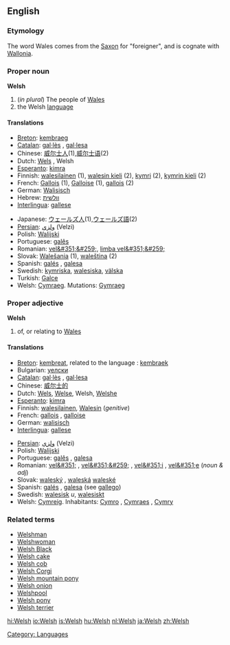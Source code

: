 {{interwiktionary|code=cy}}
{{see|welsh}}
==English==
{{wikipedia}}

===Etymology===
The word Wales comes from the [[Saxon]] for "foreigner", and is cognate with [[Wallonia]].

===Proper noun===
'''Welsh'''
#(''in plural'') The people of [[Wales]]
# the Welsh [[language]]

====Translations====
{{top}}
*[[Breton]]: [[kembraeg]] {{m}}
*[[Catalan]]: [[gal·lès]] {{m}}, [[gal·lesa]] {{f}}
*Chinese: [[威尔士人]](1),[[威尔士语]](2)
*Dutch: [[Wels]] {{n}}, Welsh {{n}}
*[[Esperanto]]: [[kimra]]
*Finnish: [[walesilainen]] (1), [[walesin kieli]] (2), [[kymri]] (2), [[kymrin kieli]] (2)
*French: [[Gallois]] {{m}} (1), [[Galloise]] {{f}} (1), [[gallois]] {{m}} (2)
*German: [[Walisisch]]
*Hebrew: [[וולשית]]
*[[Interlingua]]: [[gallese]]
{{mid}}
*Japanese: [[ウェールズ人]](1),[[ウェールズ語]](2)
*[[Persian]]: [[ولزي]] (Velzi)
*Polish: [[Walijski]]
*Portuguese: [[galês]] {{m}}
*Romanian: [[vel&#351;&#259;]], [[limba vel&#351;&#259;]] {{f}}
*Slovak: [[Walešania]] {{m}} {{p}} (1), [[waleština]] {{f}} (2)
*Spanish: [[galés]] {{m}}, [[galesa]] {{f}}
*Swedish: [[kymriska]], [[walesiska]], [[välska]]
*Turkish: [[Galce]]
*Welsh: [[Cymraeg]]. Mutations: [[Gymraeg]]
{{bottom}}

===Proper adjective===
'''Welsh'''
# of, or relating to [[Wales]]

====Translations====
{{top}}
*[[Breton]]: [[kembreat]], related to the language : [[kembraek]]
*Bulgarian: [[уелски]] {{m}}
*[[Catalan]]: [[gal·lès]] {{m}}, [[gal·lesa]] {{f}}
*Chinese: [[威尔士的]]
*Dutch: [[Wels]], [[Welse]], Welsh, [[Welshe]]
*[[Esperanto]]: [[kimra]]
*Finnish: [[walesilainen]], [[Wales#Finnish|Walesin]] (''genitive'')
*French: [[gallois]] {{m}}, [[galloise]] {{f}}
*German: [[walisisch]]
*[[Interlingua]]: [[gallese]]
{{mid}}
*[[Persian]]: [[ولزي]] (Velzi)
*Polish: [[Walijski]]
*Portuguese: [[galês]] {{m}}, [[galesa]] {{f}}
*Romanian: [[vel&#351;]] {{m}}, [[vel&#351;&#259;]] {{f}}, [[vel&#351;i]] {{m}} {{p}}, [[vel&#351;e]] {{f}} {{p}} (''noun & adj'')
*Slovak: [[waleský]] {{m}}, [[waleská]] {{f}} [[waleské]] {{n}}
*Spanish: [[galés]] {{m}}, [[galesa]] {{f}} (see [[gallego]])
*Swedish: [[walesisk]] ''u'', [[walesiskt]] {{n}}
*Welsh: [[Cymreig]]. Inhabitants: [[Cymro]] {{m}}, [[Cymraes]] {{f}}, [[Cymry]] {{p}}
{{bottom}}

===Related terms===
*[[Welshman]]
*[[Welshwoman]]
*[[Welsh Black]]
*[[Welsh cake]]
*[[Welsh cob]]
*[[Welsh Corgi]]
*[[Welsh mountain pony]]
*[[Welsh onion]]
*[[Welshpool]]
*[[Welsh pony]]
*[[Welsh terrier]]

[[Category: Languages]]

[[hi:Welsh]]
[[io:Welsh]]
[[is:Welsh]]
[[hu:Welsh]]
[[nl:Welsh]]
[[ja:Welsh]]
[[zh:Welsh]]
